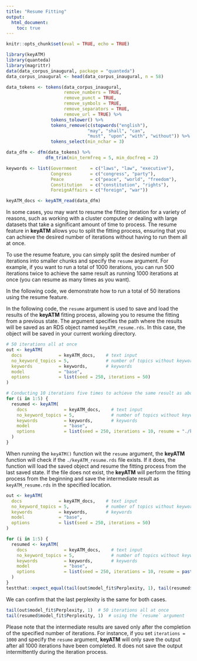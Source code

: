 ```yaml
---
title: "Resume Fitting"
output:
  html_document:
    toc: true
---
```


```r
knitr::opts_chunk$set(eval = TRUE, echo = TRUE)
```

```r
library(keyATM)
library(quanteda)
library(magrittr)
data(data_corpus_inaugural, package = "quanteda")
data_corpus_inaugural <- head(data_corpus_inaugural, n = 58)

data_tokens <- tokens(data_corpus_inaugural,
                      remove_numbers = TRUE,
                      remove_punct = TRUE,
                      remove_symbols = TRUE,
                      remove_separators = TRUE,
                      remove_url = TRUE) %>%
                 tokens_tolower() %>%
                 tokens_remove(c(stopwords("english"),
                               "may", "shall", "can",
                               "must", "upon", "with", "without")) %>%
                 tokens_select(min_nchar = 3)

data_dfm <- dfm(data_tokens) %>%
               dfm_trim(min_termfreq = 5, min_docfreq = 2)

keywords <- list(Government     = c("laws", "law", "executive"),
                 Congress       = c("congress", "party"),
                 Peace          = c("peace", "world", "freedom"),
                 Constitution   = c("constitution", "rights"),
                 ForeignAffairs = c("foreign", "war"))

keyATM_docs <- keyATM_read(data_dfm)
```


In some cases, you may want to resume the fitting iteration for a variety of reasons, such as working with a cluster computer or dealing with large datasets that take a significant amount of time to process. The resume feature in **keyATM** allows you to split the fitting process, ensuring that you can achieve the desired number of iterations without having to run them all at once.


To use the resume feature, you can simply split the desired number of iterations into smaller chunks and specify the `resume` argument. For example, if you want to run a total of 1000 iterations, you can run 500 iterations twice to achieve the same result as running 1000 iterations at once (you can resume as many times as you want).

In the following code, we demonstrate how to run a total of 50 iterations using the resume feature.

In the following code, the `resume` argument is used to save and load the results of the **keyATM** fitting process, allowing you to resume the fitting from a previous state. The argument specifies the path where the results will be saved as an RDS object named `keyATM_resume.rds`. In this case, the object will be saved in your current working directory.

```r
# 50 iterations all at once
out <- keyATM(
  docs              = keyATM_docs,    # text input
  no_keyword_topics = 5,              # number of topics without keywords
  keywords          = keywords,       # keywords
  model             = "base",
  options           = list(seed = 250, iterations = 50)
)

# Conducting 10 iterations five times to achieve the same result as above
for (i in 1:5) {
  resumed <- keyATM(
    docs              = keyATM_docs,    # text input
    no_keyword_topics = 5,              # number of topics without keywords
    keywords          = keywords,       # keywords
    model             = "base",
    options           = list(seed = 250, iterations = 10, resume = "./keyATM_resume.rds")
  )
}
```

When running the `keyATM()` function wit the `resume` argument, the **keyATM** function will check if the `./keyATM_resume.rds` file exists. If it does, the function will load the saved object and resume the fitting process from the last saved state. If the file does not exist, the **keyATM** will perform the fitting process from the beginning and save the intermediate result as `keyATM_resume.rds` in the specified location.

```r
out <- keyATM(
  docs              = keyATM_docs,    # text input
  no_keyword_topics = 5,              # number of topics without keywords
  keywords          = keywords,       # keywords
  model             = "base",
  options           = list(seed = 250, iterations = 50)
)

for (i in 1:5) {
  resumed <- keyATM(
    docs              = keyATM_docs,    # text input
    no_keyword_topics = 5,              # number of topics without keywords
    keywords          = keywords,       # keywords
    model             = "base",
    options           = list(seed = 250, iterations = 10, resume = paste0(tempdir(), "/keyATM_resume.rds"))
  )
}
testthat::expect_equal(tail(out$model_fit$Perplexity, 1), tail(resumed$model_fit$Perplexity, 1))
```

We can confirm that the last perplexity is the same for both cases.

```r
tail(out$model_fit$Perplexity, 1)  # 50 iterations all at once
tail(resumed$model_fit$Perplexity, 1)  # using the `resume` argument
```

Please note that the intermediate results are saved only after the completion of the specified number of iterations. For instance, if you set `iterations = 1000` and specify the `resume` argument, **keyATM** will only save the output after all 1000 iterations have been completed. It does not save the output intermittently during the iteration process.

